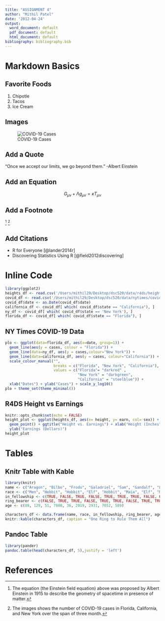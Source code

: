 ```yaml
---
title: "ASSIGNMENT 4"
author: "Mithil Patel"
date: '2012-04-24'
output:
  word_document: default
  pdf_document: default
  html_document: default
bibliography: bibliography.bib
---
```


# Markdown Basics

## Favorite Foods
1. Chipotle
2. Tacos
3. Ice Cream

## Images
![COVID-19 Cases](/Users/mithil29/Desktop/dsc520/completed/assignment04/plots/10-all-cases-log.png)

## Add a Quote
"Once we accept our limits, we go beyond them." -Albert Einstein

## Add an Equation
$$ G_{\mu\nu} + \Lambda g_{\mu\nu} = \kappa T_{\mu\nu} $$

## Add a Footnote

^[The equation (the Einstein field equation) above was proposed by Albert Einstein in 1915
to describe the geometry of spacetime in presence of matter.]
^[The images shows the number of COVID-19 cases in Florida, California, and New York over the span of three month.]

## Add Citations

* R for Everyone [@lander2014r]
* Discovering Statistics Using R [@field2012discovering]

# Inline Code
``` r
library(ggplot2)
heights_df <- read.csv('/Users/mithil29/Desktop/dsc520/data/r4ds/heights.csv')
covid_df <- read.csv('/Users/mithil29/Desktop/dsc520/data/nytimes/covid-19-data/us-states.csv')
covid_df$date <- as.Date(covid_df$date)
california_df <- covid_df[ which( covid_df$state == "California"), ]
ny_df <- covid_df[ which( covid_df$state == 'New York'), ]
florida_df <- covid_df[ which( covid_df$state == "Florida"), ]
```
## NY Times COVID-19 Data
```r
plo <- ggplot(data=florida_df, aes(x=date, group=1)) + 
  geom_line(aes(y = cases, colour = "Florida")) +
  geom_line(data=ny_df, aes(y = cases,colour="New York")) +
  geom_line(data=california_df, aes(y = cases, colour="California")) +
  scale_colour_manual("",
                      breaks = c("Florida", "New York", "California"),
                      values = c("Florida"= "darkred" , 
                                 "New York" = "darkgreen",
                                 "California" = "steelblue")) +
  xlab("Dates") + ylab("Cases") + scale_y_log10()
plo + theme_set(theme_minimal())
```


## R4DS Height vs Earnings
```r
knitr::opts_chunk$set(echo = FALSE)
height_plot <- ggplot(heights_df, aes(x= height, y= earn, col= sex)) + 
  geom_point() + ggtitle("Height vs. Earnings") + xlab("Height (Inches") + 
  ylab("Earnings (Dollars)")
height_plot 
```

# Tables

## Knitr Table with Kable
```r
library(knitr)
name <- c("Aragon", "Bilbo", "Frodo", "Galadriel", "Sam", "Gandalf", "Legolas", "Sauron", "Gollum")
race <- c("Men", "Hobbit", "Hobbit", "Elf", "Hobbit", "Maia", "Elf", "Maia", "Hobbit")
in_fellowship <- c(TRUE, FALSE, TRUE, FALSE, TRUE, TRUE, TRUE, FALSE, FALSE)
ring_bearer <- c(FALSE, TRUE, TRUE, FALSE, TRUE, TRUE, FALSE, TRUE, TRUE)
age <- c(88, 129, 51, 7000, 36, 2019, 2931, 7052, 589)

characters_df <- data.frame(name, race, in_fellowship, ring_bearer, age)
knitr::kable(characters_df, caption = "One Ring to Rule Them All")
```
## Pandoc Table
```r
library(pander)
pandoc.table(head(characters_df, 5),justify = 'left')
```

# References


